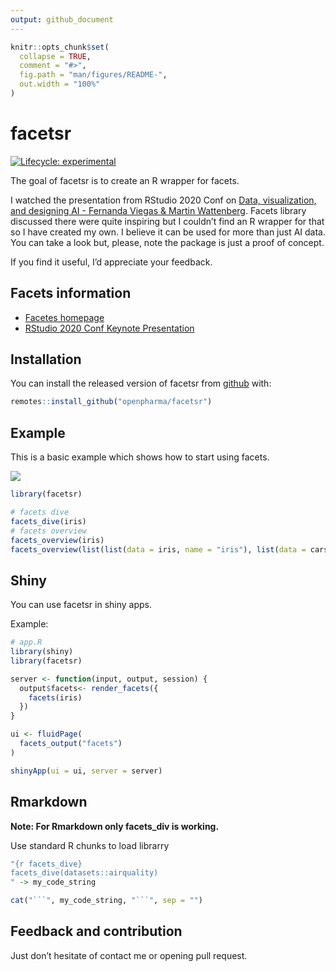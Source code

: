 ```yaml
---
output: github_document
---
```


<!-- README.md is generated from README.Rmd. Please edit that file -->

```r
knitr::opts_chunk$set(
  collapse = TRUE,
  comment = "#>",
  fig.path = "man/figures/README-",
  out.width = "100%"
)
```
# facetsr

<!-- badges: start -->
[![Lifecycle: experimental](https://img.shields.io/badge/lifecycle-experimental-orange.svg)](https://www.tidyverse.org/lifecycle/#experimental)
<!-- badges: end -->

The goal of facetsr is to create an R wrapper for facets.

I watched the presentation from RStudio 2020 Conf on [Data, visualization, and designing AI - Fernanda Viegas & Martin Wattenberg](https://resources.rstudio.com/rstudio-conf-2020/data-visualization-and-designing-ai-fernanda-viegas-and-martin-wattenberg).  Facets library discussed there were quite inspiring but I couldn’t find an R wrapper for that so I have created my own. I believe it can be used for more than just  AI data. You can take a look but, please, note the package is just a  proof of concept.

If you find it useful, I’d appreciate your feedback.


## Facets information

- [Facetes homepage](https://pair-code.github.io/facets/)
- [RStudio 2020 Conf Keynote Presentation](https://resources.rstudio.com/rstudio-conf-2020/data-visualization-and-designing-ai-fernanda-viegas-and-martin-wattenberg)

## Installation

You can install the released version of facetsr from [github](https://github.com/openpharma/facetsr) with:

``` r
remotes::install_github("openpharma/facetsr")
```

## Example

This is a basic example which shows how to start using facets. 

![](man/figures/factes.gif)

```R
library(facetsr)

# facets dive
facets_dive(iris)
# facets overview
facets_overview(iris)
facets_overview(list(list(data = iris, name = "iris"), list(data = cars, name = "cars")))
```

## Shiny

You can use facetsr in shiny apps.

Example:
```R
# app.R
library(shiny)
library(facetsr)

server <- function(input, output, session) {
  output$facets<- render_facets({
    facets(iris)
  })
}

ui <- fluidPage(
  facets_output("facets")
)

shinyApp(ui = ui, server = server)
```

## Rmarkdown

**Note: For Rmarkdown only facets_div is working.**

Use standard R chunks to load librarry
```r
"{r facets_dive}
facets_dive(datasets::airquality)
" -> my_code_string

cat("```", my_code_string, "```", sep = "")
```


## Feedback and contribution
Just don’t hesitate of contact me or opening pull request.


